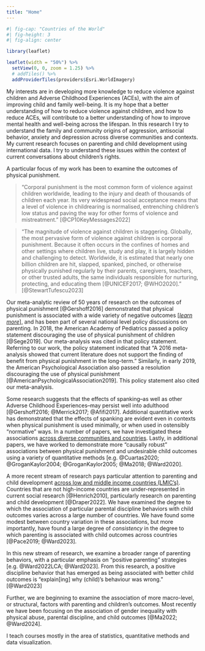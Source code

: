 ```yaml
---
title: "Home"
---
```


<style>
.leaflet {
    margin: auto;
}
</style>

```r
#| fig-cap: "Countries of the World"
#| fig-height: 3
#| fig-align: center

library(leaflet)

leaflet(width = "50%") %>%
  setView(0, 0, zoom = 1.25) %>%
  # addTiles() %>%
  addProviderTiles(providers$Esri.WorldImagery) 

```

My interests are in developing more knowledge to reduce violence against children and Adverse Childhood Experiences (ACEs), with the aim of improving child and family well-being. It is my hope that a better understanding of how to reduce violence against children, and how to reduce ACEs, will contribute to a better understanding of how to improve mental health and well-being across the lifespan. In this research I try to understand the family and community origins of aggression, antisocial behavior, anxiety and depression across diverse communities and contexts. My current research focuses on parenting and child development using international data. I try to understand these issues within the context of current conversations about children’s rights.

A particular focus of my work has been to examine the outcomes of physical punishment. 

> "Corporal punishment is the most common form of violence against children worldwide, leading to the injury and death of thousands of children each year. Its very widespread social acceptance means that a level of violence in childrearing is normalised, entrenching children’s low status and paving the way for other forms of violence and mistreatment." [@CP10KeyMessages2022]

> "The magnitude of violence against children is staggering. Globally, the most pervasive form of violence against children is corporal punishment. Because it often occurs in the confines of homes and other settings where children live, study and play, it is largely hidden and challenging to detect. Worldwide, it is estimated that nearly one billion children are hit, slapped, spanked, pinched, or otherwise physically punished regularly by their parents, caregivers, teachers, or other trusted adults, the same individuals responsible for nurturing, protecting, and educating them [@UNICEF2017; @WHO2020]." [@StewartTufescu2023]

Our meta-analytic review of 50 years of research on the outcomes of physical punishment [@Gershoff2016] demonstrated that physical punishment is associated with a wide variety of negative outcomes [[*learn more*](https://agrogan1.github.io/research/cp/CP-meta.html)], and has been part of several national level policy discussions on parenting. In 2018, the American Academy of Pediatrics passed a policy statement discouraging the use of physical punishment of children [@Sege2019]. Our meta-analysis was cited in that policy statement. Referring to our work, the policy statement indicated that "A 2016 meta-analysis showed that current literature does not support the finding of benefit from physical punishment in the long-term." Similarly, in early 2019, the American Psychological Association also passed a resolution discouraging the use of physical punishment [@AmericanPsychologicalAssociation2019]. This policy statement also cited our meta-analysis.

Some research suggests that the effects of spanking--as well as other Adverse Childhood Experiences--may persist well into adulthood [@Gershoff2016; @Merrick2017; @Afifi2017]. Additional quantitative work has demonstrated that the effects of spanking are evident even in contexts when physical punishment is used minimally, or when used in ostensibly "normative" ways. In a number of papers, we have investigated these associations [across diverse communities and countries](research.qmd). Lastly, in additional papers, we have worked to demonstrate more "causally robust" associations between physical punishment and undesirable child outcomes using a variety of quantitative methods [e.g. @Cuartas2020; @GroganKaylor2004; @GroganKaylor2005; @Ma2018; @Ward2020].

A more recent stream of research pays particular attention to parenting and child development [across low and middle income countries (LMIC's)](research.qmd#multiple-indicator-cluster-surveys-mics-unicef-data). Countries that are not high-income countries are under-represented in current social research [@Henrich2010], particularly research on parenting and child development [@Draper2022]. We have examined the degree to which the association of particular parental discipline behaviors with child outcomes varies across a large number of countries. We have found some modest between country variation in these associations, but more importantly, have found a large degree of *consistency* in the degree to which parenting is associated with child outcomes across countries [@Pace2019; @Ward2023]. 

In this new stream of research, we examine a broader range of parenting behaviors, with a particular emphasis on "positive parenting" strategies [e.g. @Ward2022LCA; @Ward2023]. From this research, a positive discipline behavior that has emerged as being associated with better child outcomes is "explain[ing] why (child)’s behaviour was wrong." [@Ward2023]

Further, we are beginning to examine the association of more macro-level, or structural, factors with parenting and children's outcomes. Most recently we have been focusing on the association of gender inequality with physical abuse, parental discipline, and child outcomes [@Ma2022; @Ward2024].

I teach courses mostly in the area of statistics, quantitative methods and data visualization.





